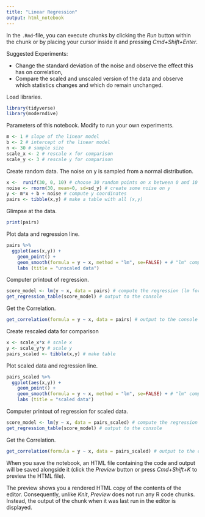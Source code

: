 ```yaml
---
title: "Linear Regression"
output: html_notebook
---
```


In the `.Rmd`-file, you can execute chunks by clicking the *Run* button within the chunk or by placing your cursor inside it and pressing *Cmd+Shift+Enter*. 

Suggested Experiments:

- Change the standard deviation of the noise and observe the effect this has on correlation,
- Compare the scaled and unscaled version of the data and observe which statistics changes and which do remain unchanged.

Load libraries.

```r
library(tidyverse)
library(moderndive)
```

Parameters of this notebook. Modify to run your own experiments.

```r
m <- 1 # slope of the linear model
b <- 2 # intercept of the linear model
n <- 30 # sample size
scale_x <- 2 # rescale x for comparison
scale_y <- 3 # rescale y for comparison
```

Create random data. The noise on y is sampled from a normal distribution.

```r
x <-  runif(30, 0, 10) # choose 30 random points on x between 0 and 10
noise <- rnorm(30, mean=0, sd=sd_y) # create some noise on y
y <- m*x + b + noise # compute y coordinates
pairs <- tibble(x,y) # make a table with all (x,y)
```

Glimpse at the data.

```r
print(pairs) 
```

Plot data and regression line.

```r
pairs %>%
  ggplot(aes(x,y)) +
    geom_point() +
    geom_smooth(formula = y ~ x, method = "lm", se=FALSE) + # "lm" computes a linear model (regression) +
    labs (title = "unscaled data")

```

Computer printout of regression.

```r
score_model <- lm(y ~ x, data = pairs) # compute the regression (lm for linear model)
get_regression_table(score_model) # output to the console
```

Get the Correlation.

```r
get_correlation(formula = y ~ x, data = pairs) # output to the console
```

Create rescaled data for comparison

```r
x <- scale_x*x # scale x
y <- scale_y*y # scale y
pairs_scaled <- tibble(x,y) # make table
```

Plot scaled data and regression line.

```r
pairs_scaled %>%
  ggplot(aes(x,y)) +
    geom_point() +
    geom_smooth(formula = y ~ x, method = "lm", se=FALSE) + # "lm" computes a linear model (regression) +
    labs (title = "scaled data")

```

Computer printout of regression for scaled data.

```r
score_model <- lm(y ~ x, data = pairs_scaled) # compute the regression (lm for linear model)
get_regression_table(score_model) # output to the console
```

Get the Correlation.

```r
get_correlation(formula = y ~ x, data = pairs_scaled) # output to the console
```


When you save the notebook, an HTML file containing the code and output will be saved alongside it (click the *Preview* button or press *Cmd+Shift+K* to preview the HTML file). 

The preview shows you a rendered HTML copy of the contents of the editor. Consequently, unlike *Knit*, *Preview* does not run any R code chunks. Instead, the output of the chunk when it was last run in the editor is displayed.

